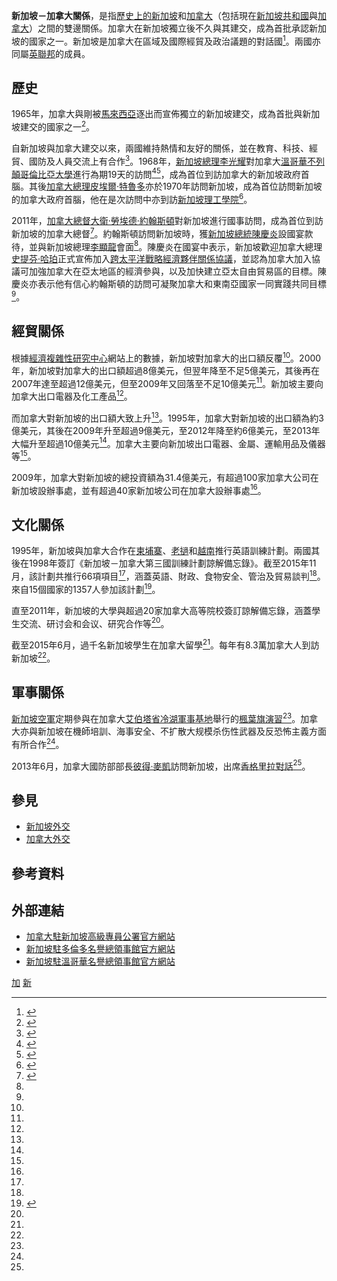 {{Infobox bilateral relations|新加坡－加拿大|Canada|Singapore}}
'''新加坡－加拿大關係'''，是指[[新加坡歷史|歷史上的新加坡]]和[[加拿大歷史|加拿大]]（包括現在[[新加坡共和國|新加坡共和國]]與[[加拿大|加拿大]]）之間的雙邊關係。加拿大在新加坡獨立後不久與其建交，成為首批承認新加坡的國家之一。新加坡是加拿大在區域及國際經貿及政治議題的對話國<ref>{{cite web|url=http://dfait-aeci.canadiana.ca/view/ooe.b2343356E/6?r=0&s=3|title=Survey of bilateral economic relations between Canada and Singapore|publisher=External Affairs Canada|year=1990|accessdate=2015-11-01}}</ref>。兩國亦同屬[[英聯邦|英聯邦]]的成員。
==歷史==
1965年，加拿大與剛被[[馬來西亞|馬來西亞]]逐出而宣佈獨立的新加坡建交，成為首批與新加坡建交的國家之一<ref name=caintr>{{cite web|url=http://www.canadainternational.gc.ca/singapore-singapour/bilateral_relations_bilaterales/canada_singapore-singapour.aspx?lang=eng|title=Canada - Singapore Relations|publisher=High Commission of Canada in Singapore|date=2015-06-22|accessdate=2015-11-01|archive-date=2020-11-29|archive-url=https://web.archive.org/web/20201129034452/https://www.canadainternational.gc.ca/singapore-singapour/bilateral_relations_bilaterales/canada_singapore-singapour.aspx?lang=eng|dead-url=no}}</ref>。

自新加坡與加拿大建交以來，兩國維持熱情和友好的關係，並在教育、科技、經貿、國防及人員交流上有合作<ref name=mfa>{{cite web|url=http://www.mfa.gov.sg/content/mfa/countries_and_region/americas/canada.html|title=Canada|publisher=Ministry of Foreign Affairs, Singapore|accessdate=2015-11-01|archive-url=https://web.archive.org/web/20150911231014/http://www.mfa.gov.sg/content/mfa/countries_and_region/americas/canada.html|archive-date=2015-09-11|dead-url=yes}}</ref>。1968年，[[新加坡總理|新加坡總理]][[李光耀|李光耀]]對加拿大[[溫哥華|溫哥華]][[不列顛哥倫比亞大學|不列顛哥倫比亞大學]]進行為期19天的訪問<ref>{{cite web|url=http://www.library.ubc.ca/archives/pdfs/ubyssey/UBYSSEY_1968_10_25.pdf|first=James|last=Conchie|title=Singapore P.M. unfrightened,chortles at 'great fluster|publisher=THE UBYSSEY|date=1968-10-25|accessdate=2015-11-01|archive-date=2005-12-24|archive-url=https://web.archive.org/web/20051224212254/http://www.library.ubc.ca/archives/pdfs/ubyssey/UBYSSEY_1968_10_25.pdf|dead-url=no}}</ref><ref>{{cite web|url=http://sites.sphdigital.com/sphcountryspecial/wp-content/uploads/sites/5/2015/07/canada-day2015.pdf|title=A STAUNCH ALLY FROM THE START|publisher=The Business Times|date=2015-07-01|accessdate=2015-11-01|archive-date=2016-03-04|archive-url=https://web.archive.org/web/20160304211731/http://sites.sphdigital.com/sphcountryspecial/wp-content/uploads/sites/5/2015/07/canada-day2015.pdf|dead-url=no}}</ref>，成為首位到訪加拿大的新加坡政府首腦。其後[[加拿大總理|加拿大總理]][[皮埃爾·特魯多|皮埃爾·特魯多]]亦於1970年訪問新加坡，成為首位訪問新加坡的加拿大政府首腦，他在是次訪問中亦到訪[[新加坡理工學院|新加坡理工學院]]<ref>{{cite web|url=http://www.nas.gov.sg/archivesonline/photographs/record-details/a016fdb5-1162-11e3-83d5-0050568939ad|title=CANADIAN PRIME MINISTER PIERRE TRUDEAU (RIGHT) AT SINGAPORE POLYTECHNIC FOR A PRESS CONFERENCE DUIRNG HIS TWO-DAY STATE VISIT TO SINGAPORE|date=1970-05-23|accessdate=2015-11-01|publisher=SINGAPORE PRESS HOLDINGS (SPH)|archive-date=2019-06-02|archive-url=https://web.archive.org/web/20190602183143/http://www.nas.gov.sg/archivesonline/photographs/record-details/a016fdb5-1162-11e3-83d5-0050568939ad|dead-url=no}}</ref>。

2011年，[[加拿大總督|加拿大總督]][[大衛·勞埃德·約翰斯頓|大衛·勞埃德·約翰斯頓]]對新加坡進行國事訪問，成為首位到訪新加坡的加拿大總督<ref name=ttspeech>{{cite web|url=http://www.mfa.gov.sg/content/mfa/media_centre/press_room/pr/2011/201111/press_20111121_02.html|title=MFA Press Statement: State Visit to Singapore by the Governor General of Canada David Johnston 19 - 22 November 2011|publisher=Ministry of Foreign Affairs, Singapore|date=2011-11-21|accessdate=2015-11-01|archive-url=https://web.archive.org/web/20160305070456/http://www.mfa.gov.sg/content/mfa/media_centre/press_room/pr/2011/201111/press_20111121_02.html|archive-date=2016-03-05|dead-url=yes}}</ref>。約翰斯頓訪問新加坡時，獲[[新加坡總統|新加坡總統]][[陳慶炎|陳慶炎]]設國宴款待，並與新加坡總理[[李顯龍|李顯龍]]會面<ref name=mfa />。陳慶炎在國宴中表示，新加坡歡迎加拿大總理[[史提芬·哈珀|史提芬·哈珀]]正式宣佈加入[[跨太平洋戰略經濟夥伴關係協議|跨太平洋戰略經濟夥伴關係協議]]，並認為加拿大加入協議可加強加拿大在亞太地區的經濟參與，以及加快建立亞太自由貿易區的目標。陳慶炎亦表示他有信心約翰斯頓的訪問可凝聚加拿大和東南亞國家一同實踐共同目標<ref name=ttspeech />。

==經貿關係==
{{Gallery
|title=新加坡與加拿大貿易（1995年至2013年）
|width=350
|height=125
|align=center
|lines=1
|File:新加坡出口到加拿大.svg|新加坡到加拿大的出口貿易<ref name=tradea>{{cite web|author1=Alexander Simoes|title=What does 新加坡 export to 加拿大? (1995-2013)|url=http://atlas.media.mit.edu/zh/visualize/stacked/hs92/export/sgp/can/show/1995.2013/|website=Observatory of Economic Complexity|accessdate=2015-10-17|archive-date=2019-06-12|archive-url=https://web.archive.org/web/20190612151746/https://atlas.media.mit.edu/zh/visualize/stacked/hs92/export/sgp/can/show/1995.2013/|dead-url=no}}</ref>
|File:加拿大出口到新加坡.svg|加拿大到新加坡的出口貿易<ref name=tradeb>{{cite web|author1=Alexander Simoes|title=What does 加拿大 export to 新加坡? (1995-2013)|url=http://atlas.media.mit.edu/zh/visualize/stacked/hs92/export/can/sgp/show/1995.2013/|website=Observatory of Economic Complexity|accessdate=2015-10-17|archive-date=2016-03-06|archive-url=https://web.archive.org/web/20160306123152/http://atlas.media.mit.edu/zh/visualize/stacked/hs92/export/can/sgp/show/1995.2013/|dead-url=no}}</ref>
}}
根據[[經濟複雜性研究中心|經濟複雜性研究中心]]網站上的數據，新加坡對加拿大的出口額反覆<ref name=tradea />。2000年，新加坡對加拿大的出口額超過8億美元，但翌年降至不足5億美元，其後再在2007年達至超過12億美元，但至2009年又回落至不足10億美元<ref name=tradea />。新加坡主要向加拿大出口電器及化工產品<ref name=tradea />。

而加拿大對新加坡的出口額大致上升<ref name=tradeb />。1995年，加拿大對新加坡的出口額為約3億美元，其後在2009年升至超過9億美元，至2012年降至約6億美元，至2013年大幅升至超過10億美元<ref name=tradeb />。加拿大主要向新加坡出口電器、金屬、運輸用品及儀器等<ref name=tradeb />。

2009年，加拿大對新加坡的總投資額為31.4億美元，有超過100家加拿大公司在新加坡設辦事處，並有超過40家新加坡公司在加拿大設辦事處<ref name=ttspeech />。

==文化關係==
1995年，新加坡與加拿大合作在[[柬埔寨|柬埔寨]]、[[老撾|老撾]]和[[越南|越南]]推行英語訓練計劃。兩國其後在1998年簽訂《新加坡－加拿大第三國訓練計劃諒解備忘錄》。截至2015年11月，該計劃共推行66項項目<ref name=scp />，涵蓋英語、財政、食物安全、管治及貿易談判<ref name=ttspeech />。來自15個國家的1357人參加該計劃<ref name=scp>{{cite web|url=http://www.scp.gov.sg/content/scp/training_partnersagencies/training_partners.html|title=Third Country Training Programmes with Partner Countries|publisher=Singapore Cooperation Programme|accessdate=2015-11-01|archive-date=2016-04-27|archive-url=https://web.archive.org/web/20160427234650/http://www.scp.gov.sg/content/scp/training_partnersagencies/training_partners.html|dead-url=yes}}</ref>。

直至2011年，新加坡的大學與超過20家加拿大高等院校簽訂諒解備忘錄，涵蓋學生交流、研讨会和会议、研究合作等<ref name=ttspeech />。

截至2015年6月，過千名新加坡學生在加拿大留學<ref name=caintr />。每年有8.3萬加拿大人到訪新加坡<ref name=caintr />。

==軍事關係==
[[新加坡空軍|新加坡空軍]]定期參與在加拿大[[艾伯塔省|艾伯塔省]][[冷湖軍事基地|冷湖軍事基地]]舉行的[[楓葉旗演習|楓葉旗演習]]<ref name=ttspeech />。加拿大亦與新加坡在機師培訓、海事安全、不扩散大规模杀伤性武器及反恐怖主義方面有所合作<ref name=caintr />。

2013年6月，加拿大國防部部長[[彼得·麥凱|彼得·麥凱]]訪問新加坡，出席[[香格里拉對話|香格里拉對話]]<ref name=mfa />。

==參見==
*[[新加坡外交|新加坡外交]]
*[[加拿大外交|加拿大外交]]

==參考資料==
{{reflist|2}}
==外部連結==
*[http://www.canadainternational.gc.ca/singapore-singapour/index.aspx?lang=eng 加拿大駐新加坡高級專員公署官方網站] {{Wayback|url=http://www.canadainternational.gc.ca/singapore-singapour/index.aspx?lang=eng |date=20190604170432 }}
*[http://www.mfa.gov.sg/content/mfa/overseasmission/toronto.html 新加坡駐多倫多名譽總領事館官方網站] {{Wayback|url=http://www.mfa.gov.sg/content/mfa/overseasmission/toronto.html |date=20170108190830 }}
*[http://www.mfa.gov.sg/content/mfa/overseasmission/vancouver.html 新加坡駐溫哥華名譽總領事館官方網站] {{Wayback|url=http://www.mfa.gov.sg/content/mfa/overseasmission/vancouver.html |date=20170108190827 }}
{{新加坡外交}}
{{加拿大外交}}

[[Category:新加坡雙邊關係|加]]
[[Category:加拿大雙邊關係|新]]